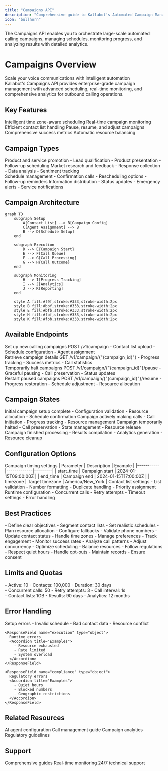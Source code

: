 ```yaml
---
title: "Campaigns API"
description: "Comprehensive guide to Kallabot's Automated Campaign Management capabilities"
icon: "bullhorn"
---
```


<Note>
  The Campaigns API enables you to orchestrate large-scale automated calling campaigns, managing schedules, monitoring progress, and analyzing results with detailed analytics.
</Note>

# Campaigns Overview

<Frame>
  <div className="flex flex-col gap-4 p-6 bg-gradient-to-r from-orange-50 to-amber-50 rounded-lg">
    <div className="text-xl font-semibold text-slate-800">
      Scale your voice communications with intelligent automation
    </div>
    <div className="text-slate-600">
      Kallabot's Campaigns API provides enterprise-grade campaign management with advanced scheduling, real-time monitoring, and comprehensive analytics for outbound calling operations.
    </div>
  </div>
</Frame>

## Key Features

<CardGroup cols={3}>
  <Card title="Smart Scheduling" icon="calendar">
    Intelligent time zone-aware scheduling
  </Card>
  <Card title="Progress Tracking" icon="chart-line">
    Real-time campaign monitoring
  </Card>
  <Card title="Contact Management" icon="address-book">
    Efficient contact list handling
  </Card>
  <Card title="Dynamic Control" icon="sliders">
    Pause, resume, and adjust campaigns
  </Card>
  <Card title="Performance Analytics" icon="chart-mixed">
    Comprehensive success metrics
  </Card>
  <Card title="Resource Optimization" icon="gauge">
    Automatic resource balancing
  </Card>
</CardGroup>

## Campaign Types

<Tabs>
  <Tab title="Outreach">
    <div className="mt-4">
      <CardGroup cols={2}>
        <Card title="Sales Campaigns" icon="shopping-cart">
          Product and service promotion
          <Accordion title="Features">
            - Lead qualification
            - Product presentation
            - Follow-up scheduling
          </Accordion>
        </Card>
        <Card title="Survey Campaigns" icon="clipboard-question">
          Market research and feedback
          <Accordion title="Features">
            - Response collection
            - Data analysis
            - Sentiment tracking
          </Accordion>
        </Card>
      </CardGroup>
    </div>
  </Tab>
  <Tab title="Notifications">
    <div className="mt-4">
      <CardGroup cols={2}>
        <Card title="Appointment Reminders" icon="calendar-check">
          Schedule management
          <Accordion title="Features">
            - Confirmation calls
            - Rescheduling options
            - Follow-up reminders
          </Accordion>
        </Card>
        <Card title="Updates & Alerts" icon="bell">
          Information distribution
          <Accordion title="Features">
            - Status updates
            - Emergency alerts
            - Service notifications
          </Accordion>
        </Card>
      </CardGroup>
    </div>
  </Tab>
</Tabs>

## Campaign Architecture

```mermaid
graph TD
    subgraph Setup
        A[Contact List] --> B[Campaign Config]
        C[Agent Assignment] --> B
        B --> D[Schedule Setup]
    end
    
    subgraph Execution
        D --> E{Campaign Start}
        E --> F[Call Queue]
        F --> G[Call Processing]
        G --> H{Call Outcome}
    end
    
    subgraph Monitoring
        H --> I[Progress Tracking]
        I --> J[Analytics]
        J --> K[Reporting]
    end

    style A fill:#f9f,stroke:#333,stroke-width:2px
    style B fill:#bbf,stroke:#333,stroke-width:2px
    style E fill:#bfb,stroke:#333,stroke-width:2px
    style H fill:#fbf,stroke:#333,stroke-width:2px
    style K fill:#fbb,stroke:#333,stroke-width:2px
```

## Available Endpoints

<CardGroup cols={2}>
  <Card title="Create Campaign" icon="plus" href="/api-reference/campaigns/create">
    <div className="text-sm text-slate-600">
      Set up new calling campaigns
      <Tabs>
        <Tab title="Method">POST /v1/campaign</Tab>
        <Tab title="Features">
          - Contact list upload
          - Schedule configuration
          - Agent assignment
        </Tab>
      </Tabs>
    </div>
  </Card>
  <Card title="Get Campaign" icon="circle-info" href="/api-reference/campaigns/get">
    <div className="text-sm text-slate-600">
      Retrieve campaign details
      <Tabs>
        <Tab title="Method">GET /v1/campaign/{"{campaign_id}"}</Tab>
        <Tab title="Features">
          - Progress tracking
          - Success metrics
          - Call statistics
        </Tab>
      </Tabs>
    </div>
  </Card>
  <Card title="Pause Campaign" icon="pause" href="/api-reference/campaigns/pause">
    <div className="text-sm text-slate-600">
      Temporarily halt campaigns
      <Tabs>
        <Tab title="Method">POST /v1/campaign/{"{campaign_id}"}/pause</Tab>
        <Tab title="Features">
          - Graceful pausing
          - Call preservation
          - Status updates
        </Tab>
      </Tabs>
    </div>
  </Card>
  <Card title="Resume Campaign" icon="play" href="/api-reference/campaigns/resume">
    <div className="text-sm text-slate-600">
      Restart paused campaigns
      <Tabs>
        <Tab title="Method">POST /v1/campaign/{"{campaign_id}"}/resume</Tab>
        <Tab title="Features">
          - Progress restoration
          - Schedule adjustment
          - Resource allocation
        </Tab>
      </Tabs>
    </div>
  </Card>
</CardGroup>

## Campaign States

<Steps>
  <Step title="Created">
    Initial campaign setup complete
    <Accordion title="Details">
      - Configuration validation
      - Resource allocation
      - Schedule confirmation
    </Accordion>
  </Step>
  <Step title="Active">
    Campaign actively making calls
    <Accordion title="Details">
      - Call initiation
      - Progress tracking
      - Resource management
    </Accordion>
  </Step>
  <Step title="Paused">
    Campaign temporarily halted
    <Accordion title="Details">
      - Call preservation
      - State management
      - Resource release
    </Accordion>
  </Step>
  <Step title="Completed">
    Campaign finished processing
    <Accordion title="Details">
      - Results compilation
      - Analytics generation
      - Resource cleanup
    </Accordion>
  </Step>
</Steps>

## Configuration Options

<Tabs>
  <Tab title="Scheduling">
    <ParamField body="schedule_config" type="object">
      Campaign timing settings
      <Accordion title="Parameters">
        | Parameter | Description | Example |
        |-----------|-------------|---------|
        | start_time | Campaign start | 2024-01-15T09:00:00Z |
        | end_time | Campaign end | 2024-01-15T17:00:00Z |
        | timezone | Target timezone | America/New_York |
      </Accordion>
    </ParamField>
  </Tab>
  <Tab title="Contacts">
    <ParamField body="contact_config" type="object">
      Contact list settings
      <Accordion title="Options">
        - List validation
        - Number formatting
        - Duplicate handling
        - Priority assignment
      </Accordion>
    </ParamField>
  </Tab>
  <Tab title="Execution">
    <ParamField body="execution_params" type="object">
      Runtime configuration
      <Accordion title="Features">
        - Concurrent calls
        - Retry attempts
        - Timeout settings
        - Error handling
      </Accordion>
    </ParamField>
  </Tab>
</Tabs>

## Best Practices

<AccordionGroup>
  <Accordion title="Campaign Planning" icon="tasks">
    - Define clear objectives
    - Segment contact lists
    - Set realistic schedules
    - Plan resource allocation
    - Configure fallbacks
  </Accordion>

  <Accordion title="Contact Management" icon="address-card">
    - Validate phone numbers
    - Update contact status
    - Handle time zones
    - Manage preferences
    - Track engagement
  </Accordion>

  <Accordion title="Performance Optimization" icon="gauge">
    - Monitor success rates
    - Analyze call patterns
    - Adjust concurrency
    - Optimize scheduling
    - Balance resources
  </Accordion>

  <Accordion title="Compliance" icon="shield-check">
    - Follow regulations
    - Respect quiet hours
    - Handle opt-outs
    - Maintain records
    - Ensure consent
  </Accordion>
</AccordionGroup>

## Limits and Quotas

<CardGroup cols={3}>
  <Card title="Campaigns" icon="bullhorn">
    <div className="text-sm">
      - Active: 10
      - Contacts: 100,000
      - Duration: 30 days
    </div>
  </Card>
  <Card title="Execution" icon="play">
    <div className="text-sm">
      - Concurrent calls: 50
      - Retry attempts: 3
      - Call interval: 1s
    </div>
  </Card>
  <Card title="Storage" icon="database">
    <div className="text-sm">
      - Contact lists: 1GB
      - Results: 90 days
      - Analytics: 12 months
    </div>
  </Card>
</CardGroup>

## Error Handling

<ResponseField name="Common Errors" type="object">
  <Expandable title="Error Categories">
    <ResponseField name="configuration" type="object">
      Setup errors
      <Accordion title="Examples">
        - Invalid schedule
        - Bad contact data
        - Resource conflict
      </Accordion>
    </ResponseField>

    <ResponseField name="execution" type="object">
      Runtime errors
      <Accordion title="Examples">
        - Resource exhausted
        - Rate limited
        - System overload
      </Accordion>
    </ResponseField>

    <ResponseField name="compliance" type="object">
      Regulatory errors
      <Accordion title="Examples">
        - Quiet hours
        - Blocked numbers
        - Geographic restrictions
      </Accordion>
    </ResponseField>
  </Expandable>
</ResponseField>

## Related Resources

<CardGroup cols={2}>
  <Card title="Agents" icon="robot" href="/api-reference/agents/overview">
    AI agent configuration
  </Card>
  <Card title="Calls" icon="phone" href="/api-reference/calls/overview">
    Call management guide
  </Card>
  <Card title="Analytics" icon="chart-mixed" href="/api-reference/analytics/overview">
    Campaign analytics
  </Card>
  <Card title="Compliance" icon="gavel" href="/guides/compliance">
    Regulatory guidelines
  </Card>
</CardGroup>

## Support

<CardGroup cols={3}>
  <Card title="Documentation" icon="book">
    Comprehensive guides
  </Card>
  <Card title="API Status" icon="signal" href="https://status.kallabot.com">
    Real-time monitoring
  </Card>
  <Card title="Help Center" icon="headset" href="https://help.kallabot.com">
    24/7 technical support
  </Card>
</CardGroup> 